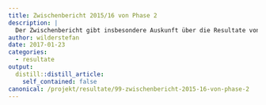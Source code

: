 ```yaml
---
title: Zwischenbericht 2015/16 von Phase 2
description: |
  Der Zwischenbericht gibt insbesondere Auskunft über die Resultate von Beginn der Projektphase 2 im Oktober 2015 bis Ende 2016. Er wagt ausserdem einen Ausblick auf das Jahr 2017 und zeigt Beweggründe und Organisationsform von Wiesel & Co am Zimmerberg auf.  Download Zwischenbericht 2015/16
author: wilderstefan
date: 2017-01-23
categories:
  - resultate
output:
  distill::distill_article:
    self_contained: false
canonical: /projekt/resultate/99-zwischenbericht-2015-16-von-phase-2
---
```





<!--http://wieselundco.ch/projekt/resultate/99-zwischenbericht-2015-16-von-phase-2-->
